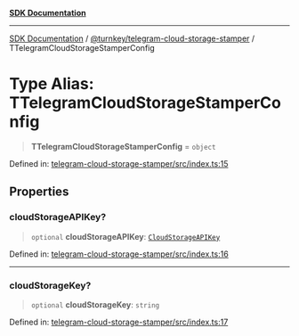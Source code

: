 [**SDK Documentation**](../../../README.mdx)

***

[SDK Documentation](../../../packages.mdx) / [@turnkey/telegram-cloud-storage-stamper](../README.mdx) / TTelegramCloudStorageStamperConfig

# Type Alias: TTelegramCloudStorageStamperConfig

> **TTelegramCloudStorageStamperConfig** = `object`

Defined in: [telegram-cloud-storage-stamper/src/index.ts:15](https://github.com/tkhq/sdk/blob/3a88af7d1d927c6022706911d6af0f92f1440e00/packages/telegram-cloud-storage-stamper/src/index.ts#L15)

## Properties

### cloudStorageAPIKey?

> `optional` **cloudStorageAPIKey**: [`CloudStorageAPIKey`](CloudStorageAPIKey.mdx)

Defined in: [telegram-cloud-storage-stamper/src/index.ts:16](https://github.com/tkhq/sdk/blob/3a88af7d1d927c6022706911d6af0f92f1440e00/packages/telegram-cloud-storage-stamper/src/index.ts#L16)

***

### cloudStorageKey?

> `optional` **cloudStorageKey**: `string`

Defined in: [telegram-cloud-storage-stamper/src/index.ts:17](https://github.com/tkhq/sdk/blob/3a88af7d1d927c6022706911d6af0f92f1440e00/packages/telegram-cloud-storage-stamper/src/index.ts#L17)
